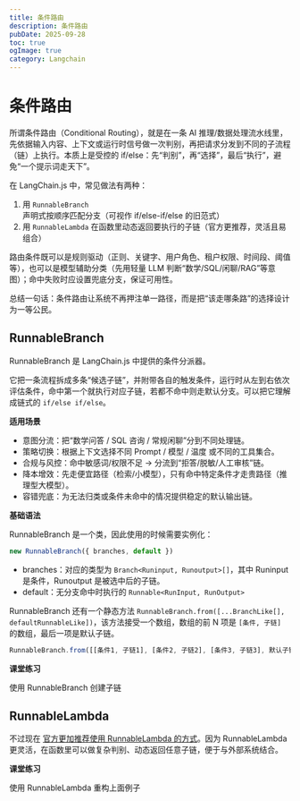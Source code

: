 ```yaml
---
title: 条件路由
description: 条件路由
pubDate: 2025-09-28
toc: true
ogImage: true
category: Langchain
---
```


# 条件路由

所谓条件路由（Conditional Routing），就是在一条 AI 推理/数据处理流水线里，先依据输入内容、上下文或运行时信号做一次判别，再把请求分发到不同的子流程（链）上执行。本质上是受控的 if/else：先“判别”，再“选择”，最后“执行”，避免“一个提示词走天下”。

在 LangChain.js 中，常见做法有两种：

1. 用 `RunnableBranch` 声明式按顺序匹配分支（可视作 if/else-if/else 的旧范式）
2. 用 `RunnableLambda` 在函数里动态返回要执行的子链（官方更推荐，灵活且易组合）

路由条件既可以是规则驱动（正则、关键字、用户角色、租户权限、时间段、阈值等），也可以是模型辅助分类（先用轻量 LLM 判断“数学/SQL/闲聊/RAG”等意图）；命中失败时应设置兜底分支，保证可用性。

总结一句话：条件路由让系统不再押注单一路径，而是把“该走哪条路”的选择设计为一等公民。

## RunnableBranch

RunnableBranch 是 LangChain.js 中提供的条件分派器。

它把一条流程拆成多条“候选子链”，并附带各自的触发条件，运行时从左到右依次评估条件，命中第一个就执行对应子链，若都不命中则走默认分支。可以把它理解成链式的 `if/else if/else`。

**适用场景**

- 意图分流：把“数学问答 / SQL 咨询 / 常规闲聊”分到不同处理链。
- 策略切换：根据上下文选择不同 Prompt / 模型 / 温度 或不同的工具集合。
- 合规与风控：命中敏感词/权限不足 → 分流到“拒答/脱敏/人工审核”链。
- 降本增效：先走便宜路径（检索/小模型），只有命中特定条件才走贵路径（推理型大模型）。
- 容错兜底：为无法归类或条件未命中的情况提供稳定的默认输出链。

**基础语法**

RunnableBranch 是一个类，因此使用的时候需要实例化：

```js
new RunnableBranch({ branches, default })
```

- branches：对应的类型为 `Branch<Runinput, Runoutput>[]`，其中 Runinput 是条件，Runoutput 是被选中后的子链。
- default：无分支命中时执行的 `Runnable<RunInput, RunOutput>`

RunnableBranch 还有一个静态方法 `RunnableBranch.from([...BranchLike[], defaultRunnableLike])`，该方法接受一个数组，数组的前 N 项是 `[条件, 子链]` 的数组，最后一项是默认子链。

```js
RunnableBranch.from([[条件1, 子链1], [条件2, 子链2], [条件3, 子链3], 默认子链])
```

**课堂练习**

使用 RunnableBranch 创建子链

## RunnableLambda

不过现在 [官方更加推荐使用 RunnableLambda 的方式](https://js.langchain.com/docs/how_to/routing/?utm_source=chatgpt.com)。因为 RunnableLambda 更灵活，在函数里可以做复杂判别、动态返回任意子链，便于与外部系统结合。

**课堂练习**

使用 RunnableLambda 重构上面例子

